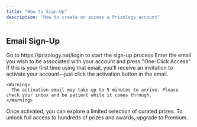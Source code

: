 ```yaml
---
title: "How to Sign-Up"
description: "How to create or access a Prizology account"
---
```


## Email Sign-Up

<Steps>
  <Step title="Head to our sign-up page">
    Go to https://prizology.net/login to start the sign-up process
  </Step>
  <Step title="Enter your email">
    Enter the email you wish to be associated with your account and press "One-Click Access"
  </Step>
  <Step title="Check your inbox">
    If this is your first time using that email, you’ll receive an invitation to activate your account—just click the activation button in the email.

    <Warning>
      The activation email may take up to 5 minutes to arrive. Please check your inbox and be patient while it comes through.
    </Warning>
  </Step>
  <Step title="Explore Prizology" icon="sparkles">
    Once activated, you can explore a limited selection of curated prizes. To unlock full access to hundreds of prizes and awards, upgrade to Premium.
  </Step>
</Steps>